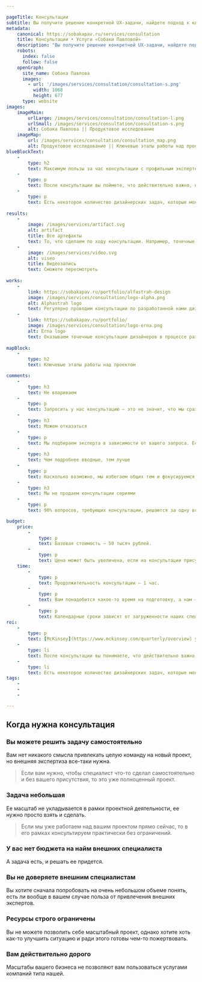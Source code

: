 ```yaml
---

pageTitle: Консультации
subtitle: Вы получите решение конкретной UX-задачи, найдете подход к ключевой проблеме или сфокусируетесь на самом важном с точки зрения интерфейса.
metadata:
    canonical: https://sobakapav.ru/services/consultation
    title: Консультации • Услуги «Собаки Павловой»
    description: "Вы получите решение конкретной UX-задачи, найдете подход к ключевой проблеме или сфокусируетесь на самом важном с точки зрения интерфейса"
    robots:
      index: false
      follow: false
    openGraph:
      site_name: Собака Павлова
      images:
        - url: '/images/services/consultation/consultation-s.png'
          width: 1068
          height: 677
      type: website
images:
    imageMain:
        urlLarge: /images/services/consultation/consultation-l.png 
        urlSmall: /images/services/consultation/consultation-s.png
        alt: Собака Павлова || Продуктовое исследование
    imageMap:
        url: /images/services/consultation/consultation_map.png
        alt: Продуктовое исследование || Ключевые этапы работы над проектом
blueBlockText:
    -
        type: h2
        text: Максимум пользы за час консультации с профильным экспертом
    -
        type: p
        text: После консультации вы поймете, что действительно важно, на чем стоит сфокусироваться, а какие затраты не принесут вам желаемого эффекта.
    -
        type: p
        text: Есть некоторое количество дизайнерских задач, которые можно решить в рамках одной консультации, без необходимости организовывать целый проект.
    
results:
    -
        image: /images/services/artifact.svg
        alt: artifact
        title: Все артефакты
        text: То, что сделаем по ходу консультации. Например, точечные комментарии к вашему интерфейсу, наброски в Миро, план действий для самостоятельного решения задачи
    -
        image: /images/services/video.svg
        alt: viseo
        title: Видеозапись
        text: Сможете пересмотреть
                                             
works:
    -
        link: https://sobakapav.ru/portfolio/alfastrah-design
        image: /images/services/consultation/logo-alpha.png
        alt: Alphastrah logo
        text: Регулярно проводим консультации по разработанной нами дизайн-системе.
    -
        link: https://sobakapav.ru/portfolio/
        image: /images/services/consultation/logo-erna.png
        alt: Erna logo
        text: Оказываем точечные консультации дизайнеров в процессе разработки сайта.
        
mapBlock:
    -
        type: h2
        text: Ключевые этапы работы над проектом

comments:
    -
        type: h3
        text: Не впариваем
    -
        type: p
        text: Запросить у нас консультацию — это не значит, что мы сразу начнет ее активно продавать. Мы не оказываем консультации по всему многообразию тем и прекрасно понимаем зоны своей некомпетенции.
    -
        type: h3
        text: Можем отказаться
    -
        type: p
        text: Мы подбираем эксперта в зависимости от вашего запроса. Если у нас нет подходящего консультанта, то мы попросту откажемся.
    -
        type: h3
        text: Чем подробнее вводные, тем лучше
    -
        type: p
        text: Насколько возможно, мы избегаем общих тем и фокусируемся на конкретной частной задаче. Поэтому чем подробнее вы опишете задачу или проблему перед консультацией, тем лучше.
    -
        type: h3
        text: Мы не продаем консультации сериями
    -
        type: p
        text: 90% вопросов, требующих консультации, решаются за одну встречу.

budget:
    price:
        -
            type: p
            text: Базовая стоимость — 50 тысяч рублей.
        -
            type: p
            text: Цена может быть увеличена, если на консультации присутствует более одного участника с вашей стороны, а также есть особые запросы по формату и содержанию.
    time:
        -
            type: p
            text: Продолжительность консультации — 1 час.
        -
            type: p
            text: Вам понадобится какое-то время на подготовку, а нам — 2-3 дня на фиксацию итогов.
        -
            type: p
            text: Календарные сроки зависят от загруженности наших специалистов и вашего расписания.
roi:
    -
        type: p
        text: [McKinsey](https://www.mckinsey.com/quarterly/overview) утверждают, что инвестиции в дизайн в целом позволяют компаниям [добиться существенного эффекта](https://www.mckinsey.com/capabilities/mckinsey-design/our-insights/the-business-value-of-design). В случае с однократной консультацией посчитать выгоды невозможно, но финансовый аспект тем не менее присутствует.
    -
        type: li
        text: После консультации вы понимаете, что действительно важно, на чем стоит сфокусироваться, а какие затраты не принесут вам желаемого эффекта.
    -
        type: li
        text: Есть некоторое количество дизайнерских задач, которые можно решить в рамках одной консультации, без необходимости организовывать целый проект. 
tags:
    - 
    -
    -

---
```


## Когда нужна консультация

### Вы можете решить задачу самостоятельно

Вам нет никакого смысла привлекать целую команду на новый проект, но внешняя экспертиза все-таки нужна.

> Если вам нужно, чтобы специалист что-то сделал самостоятельно и без вашего присутствия, то это уже полноценный проект.

### Задача небольшая

Ее масштаб не укладывается в рамки проектной деятельности, ее нужно просто взять и сделать.

> Если мы уже работаем над вашим проектом прямо сейчас, то в его рамках консультируем практически без ограничений.

### У вас нет бюджета на найм внешних специалиста

А задача есть, и решать ее придется.

### Вы не доверяете внешним специалистам

Вы хотите сначала попробовать на очень небольшом объеме понять, есть ли вообще в вашем случае польза от привлечения внешних экспертов.

### Ресурсы строго ограничены

Вы не можете позволить себе масштабный проект, однако хотите хоть как-то улучшить ситуацию и ради этого готовы чем-то пожертвовать.

### Вам действительно дорого

Масштабы вашего бизнеса не позволяют вам пользоваться услугами компаний типа нашей.
